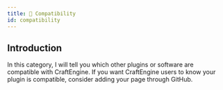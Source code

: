 ```yaml
---
title: 🤝 Compatibility
id: compatibility
---
```


## Introduction

In this category, I will tell you which other plugins or software are compatible with CraftEngine. If you want CraftEngine users to know your plugin is compatible, consider adding your page through GitHub.